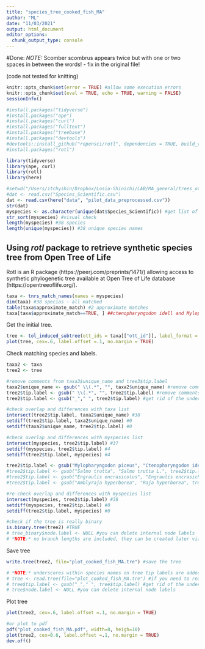 ```yaml
---
title: "species_tree_cooked_fish_MA"
author: "ML"
date: "11/03/2021"
output: html_document
editor_options: 
  chunk_output_type: console
---
```


#Done: *NOTE:* Scomber scombrus appears twice but with one or two spaces in between the words! - fix in the original file!

(code not tested for knitting)

```r
knitr::opts_chunk$set(error = TRUE) #allow some execution errors
knitr::opts_chunk$set(eval = TRUE, echo = TRUE, warning = FALSE)
sessionInfo()
```

```r
#install.packages("tidyverse")
#install.packages("ape")
#install.packages("curl")
#install.packages("fulltext")
#install.packages("treebase")
#install.packages("devtools")
#devtools::install_github("ropensci/rotl", dependencies = TRUE, build_vignette=TRUE)
#install.packages("rotl")
```

```r
library(tidyverse)
library(ape, curl)
library(rotl)
library(here)
```

```r
#setwd("/Users/itchyshin/Dropbox/Losia-Shinichi/LAB/MA_general/trees_other/Cat_cooked_fish_MA")
#dat <- read.csv("Species_Scientific.csv")
dat <- read.csv(here("data", "pilot_data_preprocessed.csv"))
str(dat)
myspecies <- as.character(unique(dat$Species_Scientific)) #get list of species
str_sort(myspecies) #visual check
length(myspecies) #38 species
length(unique(myspecies)) #38 unique species names
```

## Using *rotl* package to retrieve synthetic species tree from Open Tree of Life

Rotl is an R package (https://peerj.com/preprints/1471/) allowing access to synthetic phylogenetic tree available at Open Tree of Life database (https://opentreeoflife.org/).   

```r
taxa <- tnrs_match_names(names = myspecies)
dim(taxa) #38 specias - all matched
table(taxa$approximate_match) #2 approximate matches
taxa[taxa$approximate_match==TRUE, ] ##ctenopharyngodon idell and Mylopharyngodon piceus are two species of carp from China, the other approximation is ok
```

Get the initial tree.  

```r
tree <- tol_induced_subtree(ott_ids = taxa[["ott_id"]], label_format = "name")  
plot(tree, cex=.6, label.offset =.1, no.margin = TRUE)
```

Check matching species and labels.

```r
taxa2 <- taxa
tree2 <- tree

#remove comments from taxa3$unique_name and tree3$tip.label
taxa2$unique_name <- gsub(" \\(.*", "", taxa2$unique_name) #remove comments
tree2$tip.label <- gsub(" \\(.*", "", tree2$tip.label) #remove comments
tree2$tip.label <- gsub("_"," ", tree2$tip.label) #get rid of the underscores

#check overlap and differences with taxa list
intersect(tree2$tip.label, taxa2$unique_name) #38
setdiff(tree2$tip.label, taxa2$unique_name) #0
setdiff(taxa2$unique_name, tree2$tip.label) #0

#check overlap and differences with myspecies list
intersect(myspecies, tree2$tip.label) #37
setdiff(myspecies, tree2$tip.label) #4
setdiff(tree2$tip.label, myspecies) #4

tree2$tip.label <- gsub("Mylopharyngodon piceus", "Ctenopharyngodon idell", tree2$tip.label) #replace with the original name
#tree2$tip.label <- gsub("Salmo trutta", "Salmo trutta L.", tree2$tip.label) #replace with original name - BEST change in the original data file!
#tree2$tip.label <- gsub("Engraulis encrasicolus", "Engraulis encrasicholus", tree2$tip.label) #replace with original name - BEST change in the original data
#tree2$tip.label <- gsub("Amblyraja hyperborea", "Raja hyperborea", tree2$tip.label) #replace with original name - BEST change in the original data

#re-check overlap and differences with myspecies list
intersect(myspecies, tree2$tip.label) #38
setdiff(myspecies, tree2$tip.label) #0
setdiff(tree2$tip.label, myspecies) #0

#check if the tree is really binary 
is.binary.tree(tree2) #TRUE
# tree_binary$node.label <- NULL #you can delete internal node labels
# *NOTE:* no branch lengths are included, they can be created later via simulations.   
```

Save tree

```r
write.tree(tree2, file="plot_cooked_fish_MA.tre") #save the tree

# *NOTE:* underscores within species names on tree tip labels are added automatically
# tree <- read.tree(file="plot_cooked_fish_MA.tre") #if you need to read in the tree
# tree$tip.label <- gsub("_"," ", tree$tip.label) #get rid of the underscores
# tree$node.label <- NULL #you can delete internal node labels
```

Plot tree

```r
plot(tree2, cex=.6, label.offset =.1, no.margin = TRUE)

#or plot to pdf
pdf("plot_cooked_fish_MA.pdf", width=8, heigh=10)
plot(tree2, cex=0.6, label.offset =.1, no.margin = TRUE)
dev.off()

```





